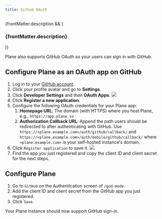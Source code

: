 ```yaml
---
title: Github OAuth
---
```


{frontMatter.description && (

<h3 className="description">{frontMatter.description}</h3>
)}

Plane also supports GitHub OAuth so your users can sign in with GitHub.

## Configure Plane as an OAuth app on GitHub

1. Log in to your [GitHub account](https://github.com/).
2. Click your profile avatar and go to **Settings**.
3. Click **Developer Settings** and then **OAuth Apps**.
   ![](/images/authentication/github/github-auth-1.png#center)
4. Click **Register a new application**.
5. Configure the following OAuth credentials for your Plane app:
   1. **Homepage URL**: The domain (with HTTPS) where you host Plane, e.g., `https://app.plane.so`
   2. **Authorization Callback URL**: Append the path users should be redirected to after authenticating with GitHub. Use `https://<plane.example.com>/auth/github/callback/` and `https://<plane.example.com>/auth/mobile/github/callback/` where `<plane.example.com>` is your self-hosted instance's domain.
6. Click `Register application` to save it.
   ![](/images/authentication/github/github-auth-2.png#center)
7. Find the app you just registered and copy the client ID and client secret for the next steps.

## Configure Plane

1. Go to `GitHub` on the Authentication screen of `/god-mode`.
2. Add the client ID and client secret from the GitHub app you just registered.
3. Click `Save`.

Your Plane instance should now support GitHub sign-in.
